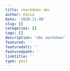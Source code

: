 ```yaml
---
title: rmarkdown abc
author: Kasia
date: '2020-11-08'
slug: []
categories: []
tags: []
description: 'abc markdown'
featured: ''
featuredalt: ''
featuredpath: ''
linktitle: ''
type: post
---
```


